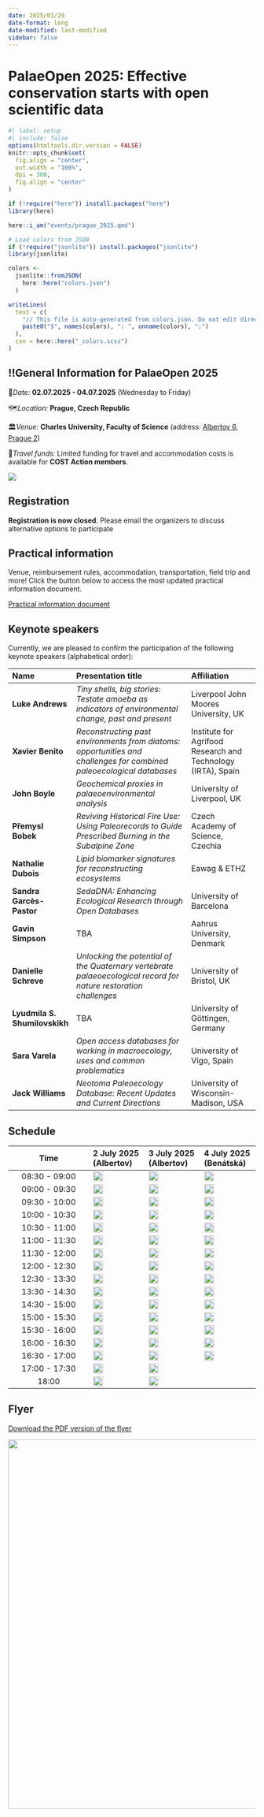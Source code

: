 ```yaml
---
date: 2025/01/29
date-format: long
date-modified: last-modified
sidebar: false
---
```


# PalaeOpen 2025: Effective conservation starts with open scientific data

```r
#| label: setup
#| include: false
options(htmltools.dir.version = FALSE)
knitr::opts_chunk$set(
  fig.align = "center",
  out.width = "100%",
  dpi = 300,
  fig.align = "center"
)

if (!require("here")) install.packages("here")
library(here)

here::i_am("events/prague_2025.qmd")

# Load colors from JSON
if (!require("jsonlite")) install.packages("jsonlite")
library(jsonlite)

colors <-
  jsonlite::fromJSON(
    here::here("colors.json")
  )

writeLines(
  text = c(
    "// This file is auto-generated from colors.json. Do not edit directly.",
    paste0("$", names(colors), ": ", unname(colors), ";")
  ),
  con = here::here("_colors.scss")
)
```

::: {.callout-red}
## ‼️General Information for PalaeOpen 2025

📅*Date:* **02.07.2025 - 04.07.2025** (Wednesday to Friday)

🗺️*Location:* **Prague, Czech Republic**

🏛️*Venue:* **Charles University, Faculty of Science** (address: [Albertov 6, Prague 2](https://maps.app.goo.gl/MKTEXTdxvn82QME16))

🚗*Travel funds:* Limited funding for travel and accommodation costs is available for **COST Action members**.
:::

![](/Materials/Logos/PalaeOpen.png)

## Registration

**Registration is now closed**. Please email the organizers to discuss alternative options to participate

## Practical information

Venue, reimbursement rules, accommodation, transportation, field trip and more! Click the button below to access the most updated practical information document.

[Practical information document](https://docs.google.com/document/d/1XaLfqhKAEMXq1U4O1288lYpe07Cf6SkObmYtDQ1P318/edit?usp=sharing){.btn}

## Keynote speakers

Currently, we are pleased to confirm the participation of the following keynote speakers (alphabetical order):

| Name | Presentation title | Affiliation | 
|:----|:---------|:-----|
| **Luke Andrews** | *Tiny shells, big stories: Testate amoeba as indicators of environmental change, past and present* | Liverpool John Moores University, UK |
| **Xavier Benito** | *Reconstructing past environments from diatoms: opportunities and challenges for combined paleoecological databases* | Institute for Agrifood Research and Technology (IRTA), Spain |
| **John Boyle** | *Geochemical proxies in palaeoenvironmental analysis* | University of Liverpool, UK |
| **Přemysl Bobek** | *Reviving Historical Fire Use: Using Paleorecords to Guide Prescribed Burning in the Subalpine Zone* | Czech Academy of Science, Czechia |
| **Nathalie Dubois** | *Lipid biomarker signatures for reconstructing ecosystems* | Eawag & ETHZ |
| **Sandra Garcès-Pastor** | *SedaDNA: Enhancing Ecological Research through Open Databases* | University of Barcelona |
| **Gavin Simpson** | TBA | Aahrus University, Denmark |
| **Danielle Schreve** | *Unlocking the potential of the Quaternary vertebrate palaeoecological record for nature restoration challenges* | University of Bristol, UK |
| **Lyudmila S. Shumilovskikh** | TBA | University of Göttingen, Germany |
| **Sara Varela** | *Open access databases for working in macroecology, uses and common problematics* | University of Vigo, Spain |
| **Jack Williams** | *Neotoma Paleoecology Database:  Recent Updates and Current Directions* | University of Wisconsin-Madison, USA |

## Schedule
| Time | 2 July 2025 (Albertov) | 3 July 2025 (Albertov) | 4 July 2025 (Benátská) | 
|:---------------------:|:---------------|:---------------|:---------------|
| 08:30 - 09:00 | <img src="`r paste0('https://img.shields.io/badge/🪪-Registration-', gsub('#', '%23', colors$red), '?style=flat-square')`" height="20"/> | <img src="`r paste0('https://img.shields.io/badge/🪪-Registration-', gsub('#', '%23', colors$red), '?style=flat-square')`" height="20"/> | <img src="`r paste0('https://img.shields.io/badge/🪪-Registration-', gsub('#', '%23', colors$red), '?style=flat-square')`" height="20"/> |
| 09:00 - 09:30 | <img src="`r paste0('https://img.shields.io/badge/%F0%9F%93%A2plenary-Welcome-', gsub('#', '%23', colors$purple), '?style=flat-square')`" height="20"/> | <img src="`r paste0('https://img.shields.io/badge/%F0%9F%93%A2plenary-Defining%20a%20research%20agenda-', gsub('#', '%23', colors$purple), '?style=flat-square')`" height="20"/> | <img src="`r paste0('https://img.shields.io/badge/%E2%9A%9C%EF%B8%8FWG-meeting-', gsub('#', '%23', colors$blue), '?style=flat-square')`" height="20"/> |
| 09:30 - 10:00 | <img src="`r paste0('https://img.shields.io/badge/👤keynote-Jack%20Williams-', gsub('#', '%23', colors$pink), '?style=flat-square')`" height="20"/> | <img src="`r paste0('https://img.shields.io/badge/👤keynote-Danielle%20Schreve-', gsub('#', '%23', colors$pink), '?style=flat-square')`" height="20"/> | <img src="`r paste0('https://img.shields.io/badge/%E2%9A%9C%EF%B8%8FWG-meeting-', gsub('#', '%23', colors$blue), '?style=flat-square')`" height="20"/> |
| 10:00 - 10:30 | <img src="`r paste0('https://img.shields.io/badge/👤keynote-Xavier%20Benito-', gsub('#', '%23', colors$pink), '?style=flat-square')`" height="20"/> | <img src="`r paste0('https://img.shields.io/badge/👤keynote-Sara%20Varela-', gsub('#', '%23', colors$pink), '?style=flat-square')`" height="20"/> | <img src="`r paste0('https://img.shields.io/badge/%E2%9A%9C%EF%B8%8FWG-meeting-', gsub('#', '%23', colors$blue), '?style=flat-square')`" height="20"/> |
| 10:30 - 11:00 | <img src="`r paste0('https://img.shields.io/badge/%F0%9F%A5%82social-Coffee%20Break-', gsub('#', '%23', colors$yellow), '?style=flat-square')`" height="20"/> | <img src="`r paste0('https://img.shields.io/badge/%F0%9F%A5%82social-Coffee%20Break-', gsub('#', '%23', colors$yellow), '?style=flat-square')`" height="20"/> | <img src="`r paste0('https://img.shields.io/badge/%F0%9F%A5%82social-Coffee%20Break-', gsub('#', '%23', colors$yellow), '?style=flat-square')`" height="20"/> |
| 11:00 - 11:30 | <img src="`r paste0('https://img.shields.io/badge/👤keynote-Lyudmila%20S.%20Shumilovskikh-', gsub('#', '%23', colors$pink), '?style=flat-square')`" height="20"/> | <img src="`r paste0('https://img.shields.io/badge/%F0%9F%97%A8%EF%B8%8F-Breakout%20Sessions-', gsub('#', '%23', colors$brown), '?style=flat-square')`" height="20"/> | <img src="`r paste0('https://img.shields.io/badge/%E2%9A%9C%EF%B8%8FWG-meeting-', gsub('#', '%23', colors$blue), '?style=flat-square')`" height="20"/> |
| 11:30 - 12:00 | <img src="`r paste0('https://img.shields.io/badge/👤keynote-Luke%20Andrews-', gsub('#', '%23', colors$pink), '?style=flat-square')`" height="20"/> | <img src="`r paste0('https://img.shields.io/badge/%F0%9F%97%A8%EF%B8%8F-Breakout%20Sessions-', gsub('#', '%23', colors$brown), '?style=flat-square')`" height="20"/> | <img src="`r paste0('https://img.shields.io/badge/%E2%9A%9C%EF%B8%8FWG-meeting-', gsub('#', '%23', colors$blue), '?style=flat-square')`" height="20"/> |
| 12:00 - 12:30 | <img src="`r paste0('https://img.shields.io/badge/👤keynote-Sandra%20Garcés--Pastor-', gsub('#', '%23', colors$pink), '?style=flat-square')`" height="20"/> | <img src="`r paste0('https://img.shields.io/badge/%F0%9F%93%A2plenary-Summarizing%20Breakout%20Ses.-', gsub('#', '%23', colors$purple), '?style=flat-square')`" height="20"/> | <img src="`r paste0('https://img.shields.io/badge/%E2%9A%9C%EF%B8%8FWG-meeting-', gsub('#', '%23', colors$blue), '?style=flat-square')`" height="20"/> |
| 12:30 - 13:30 | <img src="`r paste0('https://img.shields.io/badge/%F0%9F%A5%82social-Lunch-', gsub('#', '%23', colors$yellow), '?style=flat-square')`" height="20"/> | <img src="`r paste0('https://img.shields.io/badge/%F0%9F%A5%82social-Lunch-', gsub('#', '%23', colors$yellow), '?style=flat-square')`" height="20"/> | <img src="`r paste0('https://img.shields.io/badge/%F0%9F%A5%82social-Lunch-', gsub('#', '%23', colors$yellow), '?style=flat-square')`" height="20"/> |
| 13:30 - 14:30 | <img src="`r paste0('https://img.shields.io/badge/%F0%9F%96%BC%EF%B8%8F-Poster%20Session-', gsub('#', '%23', colors$brown), '?style=flat-square')`" height="20"/> | <img src="`r paste0('https://img.shields.io/badge/%F0%9F%97%A8%EF%B8%8F-Breakout%20Sessions-', gsub('#', '%23', colors$brown), '?style=flat-square')`" height="20"/> | <img src="`r paste0('https://img.shields.io/badge/%E2%9A%9C%EF%B8%8FWG-meeting-', gsub('#', '%23', colors$blue), '?style=flat-square')`" height="20"/> |
| 14:30 - 15:00 | <img src="`r paste0('https://img.shields.io/badge/%F0%9F%96%BC%EF%B8%8F-Poster%20Session-', gsub('#', '%23', colors$brown), '?style=flat-square')`" height="20"/> | <img src="`r paste0('https://img.shields.io/badge/%F0%9F%97%A8%EF%B8%8F-Breakout%20Sessions-', gsub('#', '%23', colors$brown), '?style=flat-square')`" height="20"/> | <img src="`r paste0('https://img.shields.io/badge/%E2%9A%9C%EF%B8%8FWG-meeting-', gsub('#', '%23', colors$blue), '?style=flat-square')`" height="20"/> |
| 15:00 - 15:30 | <img src="`r paste0('https://img.shields.io/badge/%F0%9F%A5%82social-Coffee%20Break-', gsub('#', '%23', colors$yellow), '?style=flat-square')`" height="20"/> | <img src="`r paste0('https://img.shields.io/badge/%F0%9F%93%A2plenary-Summarizing%20Breakout%20Ses.-', gsub('#', '%23', colors$purple), '?style=flat-square')`" height="20"/>  | <img src="`r paste0('https://img.shields.io/badge/%E2%9A%9C%EF%B8%8FWG-meeting-', gsub('#', '%23', colors$blue), '?style=flat-square')`" height="20"/> |
| 15:30 - 16:00 | <img src="`r paste0('https://img.shields.io/badge/👤keynote-Přemysl%20Bobek-', gsub('#', '%23', colors$pink), '?style=flat-square')`" height="20"/> | <img src="`r paste0('https://img.shields.io/badge/%F0%9F%A5%82social-Coffee%20Break-', gsub('#', '%23', colors$yellow), '?style=flat-square')`" height="20"/> | <img src="`r paste0('https://img.shields.io/badge/%F0%9F%A5%82social-Coffee%20Break-', gsub('#', '%23', colors$yellow), '?style=flat-square')`" height="20"/> |
| 16:00 - 16:30 | <img src="`r paste0('https://img.shields.io/badge/👤keynote-Gavin%20Simpson-', gsub('#', '%23', colors$pink), '?style=flat-square')`" height="20"/> | <img src="`r paste0('https://img.shields.io/badge/%F0%9F%93%A2plenary-Planning%20the%20Action-', gsub('#', '%23', colors$purple), '?style=flat-square')`" height="20"/> | <img src="`r paste0('https://img.shields.io/badge/%E2%9A%9C%EF%B8%8FWG-meeting-', gsub('#', '%23', colors$blue), '?style=flat-square')`" height="20"/> |
| 16:30 - 17:00 | <img src="`r paste0('https://img.shields.io/badge/👤keynote-Nathalie%20Dubois-', gsub('#', '%23', colors$pink), '?style=flat-square')`" height="20"/> | <img src="`r paste0('https://img.shields.io/badge/%F0%9F%93%A2plenary-Planning%20the%20Action-', gsub('#', '%23', colors$purple), '?style=flat-square')`" height="20"/>  | <img src="`r paste0('https://img.shields.io/badge/%E2%9A%9C%EF%B8%8FWG-meeting-', gsub('#', '%23', colors$blue), '?style=flat-square')`" height="20"/> |
| 17:00 - 17:30 | <img src="`r paste0('https://img.shields.io/badge/👤keynote-John%20Boyle-', gsub('#', '%23', colors$pink), '?style=flat-square')`" height="20"/> | <img src="`r paste0('https://img.shields.io/badge/%F0%9F%93%A2plenary-Planning%20the%20Action-', gsub('#', '%23', colors$purple), '?style=flat-square')`" height="20"/>  | |
| 18:00 | <img src="`r paste0('https://img.shields.io/badge/%F0%9F%A5%82social-Ice--breaker-', gsub('#', '%23', colors$yellow), '?style=flat-square')`" height="20"/> | <img src="`r paste0('https://img.shields.io/badge/%F0%9F%A5%82social-Dinner%20(joint%20or%20individual)-', gsub('#', '%23', colors$yellow), '?style=flat-square')`" height="20"/> |  |


## Flyer

[Download the PDF version of the flyer](https://github.com/PalaeOpen/PalaeOpen.github.io/tree/main/Materials/flyers/Flyer_PaleOpen_2025.pdf){.btn}

<img src="/Materials/flyers/Flyer_PaleOpen_2025.png" align="right" width="750"/>

